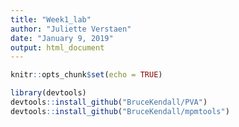 ```yaml
---
title: "Week1_lab"
author: "Juliette Verstaen"
date: "January 9, 2019"
output: html_document
---
```


```r
knitr::opts_chunk$set(echo = TRUE)
```

```r

library(devtools)
devtools::install_github("BruceKendall/PVA")
devtools::install_github("BruceKendall/mpmtools")

```

